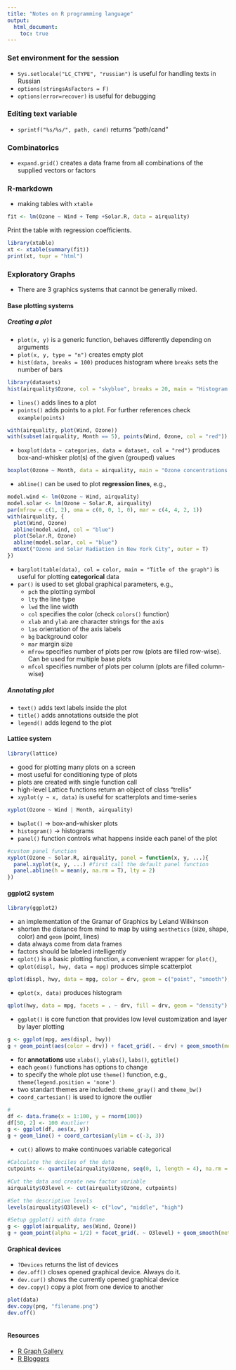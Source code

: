 ```yaml
---
title: "Notes on R programming language"
output: 
  html_document:
    toc: true
---
```


### Set environment for the session
* `Sys.setlocale("LC_CTYPE", "russian")` is useful for handling texts in Russian
* `options(stringsAsFactors = F)`
* `options(error=recover)` is useful for debugging

### Editing text variable
* `sprintf("%s/%s/", path, cand)` returns "path/cand"

### Combinatorics
* `expand.grid()` creates a data frame from all combinations of the supplied vectors or factors

### R-markdown
* making tables with `xtable`
```r
fit <- lm(Ozone ~ Wind + Temp +Solar.R, data = airquality)
```

Print the table with regression coefficients.

```r
library(xtable)
xt <- xtable(summary(fit))
print(xt, tupr = "html")
```

### Exploratory Graphs

* There are 3 graphics systems that cannot be generally mixed. 

#### Base plotting systems
##### Creating a plot
* `plot(x, y)` is a generic function, behaves differently depending on arguments
* `plot(x, y, type = "n")` creates empty plot
* `hist(data, breaks = 100)` produces histogram where `breaks` sets the number of bars
```r
library(datasets)
hist(airquality$Ozone, col = "skyblue", breaks = 20, main = "Histogram of ozone", xlab = "Ozone concentration")

```

* `lines()` adds lines to a plot
* `points()` adds points to a plot. For further references check `example(points)`
```r
with(airquality, plot(Wind, Ozone))
with(subset(airquality, Month == 5), points(Wind, Ozone, col = "red"))

```

* `boxplot(data ~ categories, data = dataset, col = "red")` produces box-and-whisker plot(s) of the given (grouped) values
```r
boxplot(Ozone ~ Month, data = airquality, main = "Ozone concentrations over the months", xlab = "Months", ylab = "Ozone concentration")
```

* `abline()` can be used to plot **regression lines**, e.g.,
```r
model.wind <- lm(Ozone ~ Wind, airquality)
model.solar <- lm(Ozone ~ Solar.R, airquality)
par(mfrow = c(1, 2), oma = c(0, 0, 1, 0), mar = c(4, 4, 2, 1))
with(airquality, {
  plot(Wind, Ozone)
  abline(model.wind, col = "blue")
  plot(Solar.R, Ozone)
  abline(model.solar, col = "blue")
  mtext("Ozone and Solar Radiation in New York City", outer = T)
})

```

* `barplot(table(data), col = color, main = "Title of the graph")` is useful for plotting **categorical** data
* `par()` is used to set global graphical parameters, e.g.,
    + `pch` the plotting symbol
    + `lty` the line type 
    + `lwd` the line width
    + `col` specifies the color (check `colors()` function)
    + `xlab` and `ylab` are character strings for the axis
    + `las` orientation of the axis labels
    + `bg` background color
    + `mar` margin size
    + `mfrow` specifies number of plots per row (plots are filled row-wise). Can be used for multiple base plots
    + `mfcol` specifies number of plots per column (plots are filled column-wise)

##### Annotating plot
* `text()` adds text labels inside the plot 
* `title()` adds annotations outside the plot
* `legend()` adds legend to the plot

#### Lattice system
```r
library(lattice)

```
* good for plotting many plots on a screen
* most useful for conditioning type of plots
* plots are created with single function call
* high-level Lattice functions return an object of class "trellis"
* `xyplot(y ~ x, data)` is useful for scatterplots and time-series
```r
xyplot(Ozone ~ Wind | Month, airquality)
```

* `bwplot()` -> box-and-whisker plots
* `histogram()` -> histograms
* `panel()` function controls what happens inside each panel of the plot
```r
#custom panel function
xyplot(Ozone ~ Solar.R, airquality, panel = function(x, y, ...){
  panel.xyplot(x, y, ...) #first call the default panel function
  panel.abline(h = mean(y, na.rm = T), lty = 2)
})
```


#### ggplot2 system
```r
library(ggplot2)

```
* an implementation of the Gramar of Graphics by Leland Wilkinson
* shorten the distance from mind to map by using `aesthetics` (size, shape, color) and `geom` (point, lines)
* data always come from data frames
* factors should be labeled intelligently
* `qplot()` is a basic plotting function, a convenient wrapper for `plot()`, 
* `qplot(displ, hwy, data = mpg)` produces simple scatterplot
```r
qplot(displ, hwy, data = mpg, color = drv, geom = c("point", "smooth"), facets = drv ~ ., method = "lm")
```

* `qplot(x, data)` produces histogram
```r
qplot(hwy, data = mpg, facets = . ~ drv, fill = drv, geom = "density")
```

* `ggplot()` is core function that provides low level customization and layer by layer  plotting 
```r
g <- ggplot(mpg, aes(displ, hwy))
g + geom_point(aes(color = drv)) + facet_grid(. ~ drv) + geom_smooth(method = "lm", linetype = 3, size = 1) + labs(title = "Gasoline consumtion vs. engine displacement", x = "Engine displacement, in litres", y = " Highway miles per gallon") + theme_bw()
```

* for **annotations** use `xlabs()`, `ylabs()`, `labs()`, `ggtitle()`
* each `geom()` functions has options to change
* to specify the whole plot use `theme()` function, e.g., `theme(legend.position = 'none')`
* two standart themes are included: `theme_gray()` and `theme_bw()`
* `coord_cartesian()` is used to ignore the outlier
```r
#
df <- data.frame(x = 1:100, y = rnorm(100))
df[50, 2] <- 100 #outlier!
g <- ggplot(df, aes(x, y))
g + geom_line() + coord_cartesian(ylim = c(-3, 3))
```

* `cut()` allows to make continuoes variable categorical
```r
#Calculate the deciles of the data
cutpoints <- quantile(airquality$Ozone, seq(0, 1, length = 4), na.rm = T)

#Cut the data and create new factor variable
airquality$O3level <- cut(airquality$Ozone, cutpoints)

#Set the descriptive levels
levels(airquality$O3level) <- c("low", "middle", "high")

#Setup ggplot() with data frame
g <- ggplot(airquality, aes(Wind, Ozone))
g + geom_point(alpha = 1/2) + facet_grid(. ~ O3level) + geom_smooth(method = "lm")
```


#### Graphical devices
* `?Devices` returns the list of devices 
* `dev.off()` closes opened graphical device. Always do it.
* `dev.cur()` shows the currently opened graphical device
* `dev.copy()` copy a plot from one device to another

```r
plot(data)
dev.copy(png, "filename.png")
dev.off()
         
```


#### Resources 
* [R Graph Gallery](http://rgraphgallery.blogspot.ru/)
* [R Bloggers](http://www.r-bloggers.com/)